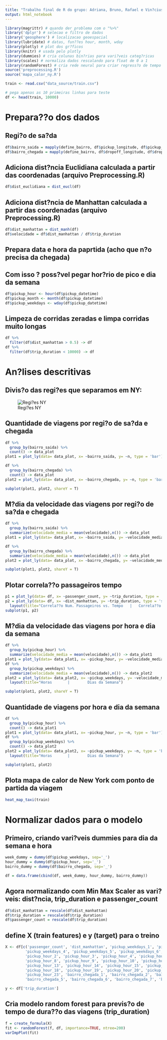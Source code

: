 ```yaml
---
title: "Trabalho final de R do grupo: Adriana, Bruno, Rafael e Vin?cius"
output: html_notebook
---
```

```r
library(magrittr) # quando der problema com o "%>%"
library('dplyr') # selecao e filtro de dados
library('geosphere') # localizacao geoespacial
library(lubridate) # datas, fun??es hour, month, wday
library(plotly) # plot dos gr?ficos
library(knitr) # usada pelo plotly
library(dummies) # cria colunas bin?rias para vari?veis categ?ricas
library(scales) # normaliza dados rescalando para float de 0 a 1
library(randomForest) # cria rede neural para criar regress?o de tempo de viagem
source('preprocessing.R')
source('mapa_calor_ny.R')
```


```r
train <- read.csv("data_source/train.csv")

# pega apenas as 10 primeiras linhas para teste
df <- head(train, 10000)
```

# Prepara??o dos dados

## Regi?o de sa?da
```r
df$bairro_saida = mapply(define_bairro, df$pickup_longitude, df$pickup_latitude)
df$bairro_chegada = mapply(define_bairro, df$dropoff_longitude, df$dropoff_latitude)

```

## Adiciona dist?ncia Euclidiana calculada a partir das coordenadas (arquivo Preprocessing.R)
```r

df$dist_euclidiana = dist_eucl(df)

```

## Adiciona dist?ncia de Manhattan calculada a partir das coordenadas (arquivo Preprocessing.R)
```r

df$dist_manhattan = dist_manh(df)
df$velocidade = df$dist_manhattan / df$trip_duration
```

## Prepara data e hora da paprtida (acho que n?o precisa da chegada)
## Com isso ? poss?vel pegar hor?rio de pico e dia da semana

```r
df$pickup_hour <- hour(df$pickup_datetime)
df$pickup_month <- month(df$pickup_datetime)
df$pickup_weekdays <- wday(df$pickup_datetime)
```

## Limpeza de corridas zeradas e limpa corridas muito longas
```r
df %>%
  filter(df$dist_manhattan > 0.5) -> df
df %>%
  filter(df$trip_duration < 10000) -> df
```

# An?lises descritivas

## Divis?o das regi?es que separamos em NY:
![Regi?es NY](regioes_ny.jpg)


## Quantidade de viagens por regi?o de sa?da e chegada
```r
df %>%
  group_by(bairro_saida) %>%
  count() -> data_plot
plot1 = plot_ly(data= data_plot, x= ~bairro_saida, y= ~n, type = 'bar')

df %>%
  group_by(bairro_chegada) %>%
  count() -> data_plot
plot2 = plot_ly(data= data_plot, x= ~bairro_chegada, y= ~n, type = 'bar')

subplot(plot1, plot2, shareY = T)
```
## M?dia da velocidade das viagens por regi?o de sa?da e chegada
```r
df %>%
  group_by(bairro_saida) %>%
  summarize(velocidade_media = mean(velocidade),n()) -> data_plot
plot1 = plot_ly(data= data_plot, x= ~bairro_saida, y= ~velocidade_media, type = 'bar')

df %>%
  group_by(bairro_chegada) %>%
  summarize(velocidade_media = mean(velocidade),n()) -> data_plot
plot2 = plot_ly(data= data_plot, x= ~bairro_chegada, y= ~velocidade_media, type = 'bar')

subplot(plot1, plot2, shareY = T)
```


## Plotar correla??o passageiros tempo
```r
p1 = plot_ly(data= df, x= ~passenger_count, y= ~trip_duration, type = 'scatter', mode = 'markers') 
p2 = plot_ly(data= df, x= ~dist_manhattan, y= ~trip_duration, type = 'scatter', mode = 'markers') %>% 
  layout(title="Correla??o Num. Passageiros vs. Tempo   |   Correla??o Dist?ncia vs. Tempo")
subplot(p1, p2)
```

## M?dia da velocidade das viagens por hora e dia da semana
```r
df %>%
  group_by(pickup_hour) %>%
  summarize(velocidade_media = mean(velocidade),n()) -> data_plot1
plot1 = plot_ly(data= data_plot1, x= ~pickup_hour, y= ~velocidade_media, type = 'bar')
df %>%
  group_by(pickup_weekdays) %>%
  summarize(velocidade_media = mean(velocidade),n()) -> data_plot2
plot2 = plot_ly(data= data_plot2, x= ~pickup_weekdays, y= ~velocidade_media, type = 'bar') %>% 
  layout(title="Horas       |        Dias da Semana") 

subplot(plot1, plot2, shareY = T)
```

## Quantidade de viagens por hora e dia da semana
```r
df %>%
  group_by(pickup_hour) %>%
  count() -> data_plot1
plot1 = plot_ly(data= data_plot1, x= ~pickup_hour, y= ~n, type = 'bar')
df %>%
  group_by(pickup_weekdays) %>%
  count() -> data_plot2
plot2 = plot_ly(data= data_plot2, x= ~pickup_weekdays, y= ~n, type = 'bar') %>% 
  layout(title="Horas       |        Dias da Semana") 

subplot(plot1, plot2)
```

## Plota mapa de calor de New York com ponto de partida da viagem
```r
heat_map_taxi(train)
```

# Normalizar dados para o modelo

## Primeiro, criando vari?veis dummies para dia da semana e hora
```r
week_dummy = dummy(df$pickup_weekdays, sep='_')
hour_dummy = dummy(df$pickup_hour, sep='_')
bairro_dummy = dummy(df$bairro_chegada, sep='_')

df = data.frame(cbind(df, week_dummy, hour_dummy, bairro_dummy))
```

## Agora normalizando com Min Max Scaler as vari?veis: dist?ncia, trip_duration e passenger_count
```r
df$dist_manhattan = rescale(df$dist_manhattan)
df$trip_duration = rescale(df$trip_duration)
df$passenger_count = rescale(df$trip_duration)

```

## define X (train features) e y (target) para o treino
```r
X <- df[c('passenger_count', 'dist_manhattan', 'pickup_weekdays_1', 'pickup_weekdays_2', 'pickup_weekdays_3',
         'pickup_weekdays_4', 'pickup_weekdays_5', 'pickup_weekdays_6', 'pickup_weekdays_7', 'pickup_hour_1',
         'pickup_hour_2', 'pickup_hour_3', 'pickup_hour_4', 'pickup_hour_5', 'pickup_hour_6', 'pickup_hour_7',
         'pickup_hour_8', 'pickup_hour_9', 'pickup_hour_10', 'pickup_hour_11', 'pickup_hour_12',
         'pickup_hour_13', 'pickup_hour_14', 'pickup_hour_15', 'pickup_hour_16', 'pickup_hour_17',
         'pickup_hour_18', 'pickup_hour_19', 'pickup_hour_20', 'pickup_hour_21', 'pickup_hour_22',
         'pickup_hour_23', 'bairro_chegada_1', 'bairro_chegada_2', 'bairro_chegada_3', 'bairro_chegada_4',
         'bairro_chegada_5', 'bairro_chegada_6', 'bairro_chegada_7', 'bairro_chegada_8', 'bairro_chegada_9')]

y <- df['trip_duration']
```

## Cria modelo random forest para previs?o de tempo de dura??o das viagens (trip_duration)
```r
f = create_formula(X)
fit <- randomForest(f, df, importance=TRUE, ntree=200)
varImpPlot(fit)
```


